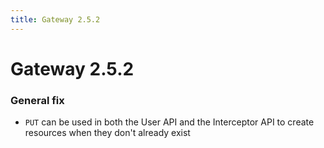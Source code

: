 ```yaml
---
title: Gateway 2.5.2
---
```

#  Gateway 2.5.2

### General fix

- `PUT` can be used in both the User API and the Interceptor API to create resources when they don't already exist
